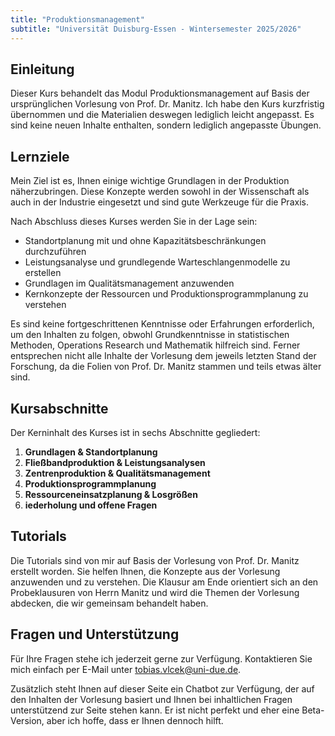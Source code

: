 ```yaml
---
title: "Produktionsmanagement"
subtitle: "Universität Duisburg-Essen - Wintersemester 2025/2026"
---
```


## Einleitung

Dieser Kurs behandelt das Modul Produktionsmanagement auf Basis der ursprünglichen Vorlesung von Prof. Dr. Manitz. Ich habe den Kurs kurzfristig übernommen und die Materialien deswegen lediglich leicht angepasst. Es sind keine neuen Inhalte enthalten, sondern lediglich angepasste Übungen.

## Lernziele

Mein Ziel ist es, Ihnen einige wichtige Grundlagen in der Produktion näherzubringen. Diese Konzepte werden sowohl in der Wissenschaft als auch in der Industrie eingesetzt und sind gute Werkzeuge für die Praxis.

Nach Abschluss dieses Kurses werden Sie in der Lage sein:

- Standortplanung mit und ohne Kapazitätsbeschränkungen durchzuführen
- Leistungsanalyse und grundlegende Warteschlangenmodelle zu erstellen
- Grundlagen im Qualitätsmanagement anzuwenden
- Kernkonzepte der Ressourcen und Produktionsprogrammplanung zu verstehen

Es sind keine fortgeschrittenen Kenntnisse oder Erfahrungen erforderlich, um den Inhalten zu folgen, obwohl Grundkenntnisse in statistischen Methoden, Operations Research und Mathematik hilfreich sind. Ferner entsprechen nicht alle Inhalte der Vorlesung dem jeweils letzten Stand der Forschung, da die Folien von Prof. Dr. Manitz stammen und teils etwas älter sind.

## Kursabschnitte

Der Kerninhalt des Kurses ist in sechs Abschnitte gegliedert:

1. **Grundlagen & Standortplanung**
2. **Fließbandproduktion & Leistungsanalysen**
3. **Zentrenproduktion & Qualitätsmanagement**
4. **Produktionsprogrammplanung**
5. **Ressourceneinsatzplanung & Losgrößen**
6. **iederholung und offene Fragen**

## Tutorials

Die Tutorials sind von mir auf Basis der Vorlesung von Prof. Dr. Manitz erstellt worden. Sie helfen Ihnen, die Konzepte aus der Vorlesung anzuwenden und zu verstehen. Die Klausur am Ende orientiert sich an den Probeklausuren von Herrn Manitz und wird die Themen der Vorlesung abdecken, die wir gemeinsam behandelt haben.

## Fragen und Unterstützung

Für Ihre Fragen stehe ich jederzeit gerne zur Verfügung. Kontaktieren Sie mich einfach per E-Mail unter [tobias.vlcek@uni-due.de](mailto:tobias.vlcek@uni-due.de?subject=Produktionsmanagement%3A%20%3CIhr%20Betreff%3E).

Zusätzlich steht Ihnen auf dieser Seite ein Chatbot zur Verfügung, der auf den Inhalten der Vorlesung basiert und Ihnen bei inhaltlichen Fragen unterstützend zur Seite stehen kann. Er ist nicht perfekt und eher eine Beta-Version, aber ich hoffe, dass er Ihnen dennoch hilft.
